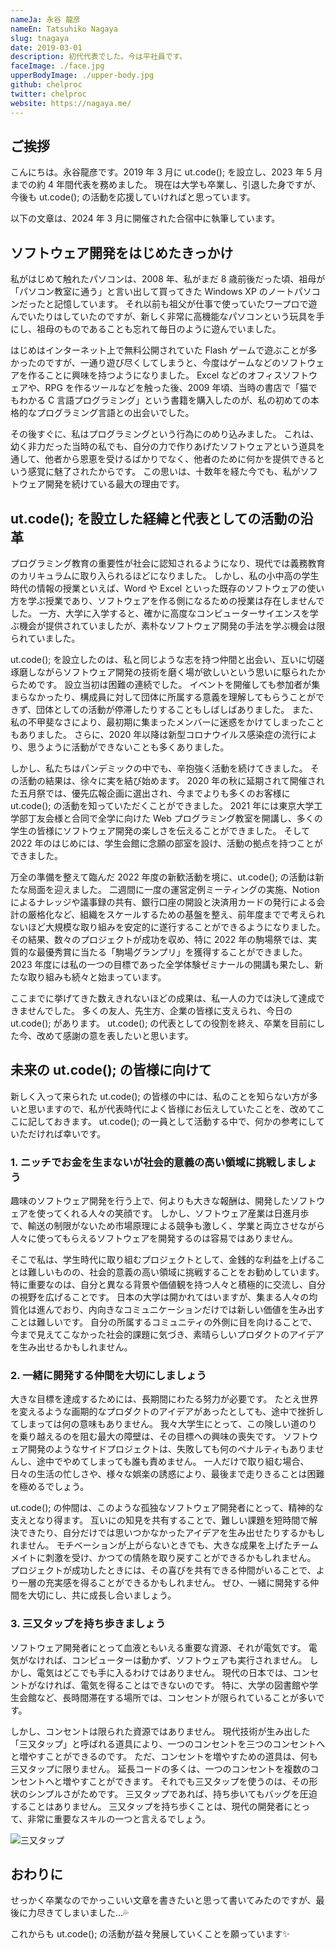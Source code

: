 ```yaml
---
nameJa: 永谷 龍彦
nameEn: Tatsuhiko Nagaya
slug: tnagaya
date: 2019-03-01
description: 初代代表でした。今は平社員です。
faceImage: ./face.jpg
upperBodyImage: ./upper-body.jpg
github: chelproc
twitter: chelproc
website: https://nagaya.me/
---
```


## ご挨拶

こんにちは。永谷龍彦です。2019 年 3 月に ut.code(); を設立し、2023 年 5 月までの約 4 年間代表を務めました。
現在は大学も卒業し、引退した身ですが、今後も ut.code(); の活動を応援していければと思っています。

以下の文章は、2024 年 3 月に開催された合宿中に執筆しています。

## ソフトウェア開発をはじめたきっかけ

私がはじめて触れたパソコンは、2008 年、私がまだ 8 歳前後だった頃、祖母が「パソコン教室に通う」と言い出して買ってきた Windows XP のノートパソコンだったと記憶しています。
それ以前も祖父が仕事で使っていたワープロで遊んでいたりはしていたのですが、新しく非常に高機能なパソコンという玩具を手にし、祖母のものであることも忘れて毎日のように遊んでいました。

はじめはインターネット上で無料公開されていた Flash ゲームで遊ぶことが多かったのですが、一通り遊び尽くしてしまうと、今度はゲームなどのソフトウェアを作ることに興味を持つようになりました。
Excel などのオフィスソフトウェアや、RPG を作るツールなどを触った後、2009 年頃、当時の書店で「猫でもわかる C 言語プログラミング」という書籍を購入したのが、私の初めての本格的なプログラミング言語との出会いでした。

その後すぐに、私はプログラミングという行為にのめり込みました。
これは、幼く非力だった当時の私でも、自分の力で作りあげたソフトウェアという道具を通して、他者から恩恵を受けるばかりでなく、他者のために何かを提供できるという感覚に魅了されたからです。
この思いは、十数年を経た今でも、私がソフトウェア開発を続けている最大の理由です。

## ut.code(); を設立した経緯と代表としての活動の沿革

プログラミング教育の重要性が社会に認知されるようになり、現代では義務教育のカリキュラムに取り入られるほどになりました。
しかし、私の小中高の学生時代の情報の授業といえば、Word や Excel といった既存のソフトウェアの使い方を学ぶ授業であり、ソフトウェアを作る側になるための授業は存在しませんでした。
一方、大学に入学すると、確かに高度なコンピューターサイエンスを学ぶ機会が提供されていましたが、素朴なソフトウェア開発の手法を学ぶ機会は限られていました。

ut.code(); を設立したのは、私と同じような志を持つ仲間と出会い、互いに切磋琢磨しながらソフトウェア開発の技術を磨く場が欲しいという思いに駆られたからためです。
設立当初は困難の連続でした。
イベントを開催しても参加者が集まらなかったり、構成員に対して団体に所属する意義を理解してもらうことができず、団体としての活動が停滞したりすることもしばしばありました。
また、私の不甲斐なさにより、最初期に集まったメンバーに迷惑をかけてしまったこともありました。
さらに、2020 年以降は新型コロナウイルス感染症の流行により、思うように活動ができないことも多くありました。

しかし、私たちはパンデミックの中でも、辛抱強く活動を続けてきました。
その活動の結果は、徐々に実を結び始めます。
2020 年の秋に延期されて開催された五月祭では、優先広報企画に選出され、今までよりも多くのお客様に ut.code(); の活動を知っていただくことができました。
2021 年には東京大学工学部丁友会様と合同で全学に向けた Web プログラミング教室を開講し、多くの学生の皆様にソフトウェア開発の楽しさを伝えることができました。
そして 2022 年のはじめには、学生会館に念願の部室を設け、活動の拠点を持つことができました。

万全の準備を整えて臨んだ 2022 年度の新歓活動を境に、ut.code(); の活動は新たな局面を迎えました。
二週間に一度の運営定例ミーティングの実施、Notion によるナレッジや議事録の共有、銀行口座の開設と決済用カードの発行による会計の厳格化など、組織をスケールするための基盤を整え、前年度までで考えられないほど大規模な取り組みを安定的に遂行することができるようになりました。
その結果、数々のプロジェクトが成功を収め、特に 2022 年の駒場祭では、実質的な最優秀賞に当たる「駒場グランプリ」を獲得することができました。
2023 年度には私の一つの目標であった全学体験ゼミナールの開講も果たし、新たな取り組みも続々と始まっています。

ここまでに挙げてきた数えきれないほどの成果は、私一人の力では決して達成できませんでした。
多くの友人、先生方、企業の皆様に支えられ、今日の ut.code(); があります。
ut.code(); の代表としての役割を終え、卒業を目前にした今、改めて感謝の意を表したいと思います。

## 未来の ut.code(); の皆様に向けて

新しく入って来られた ut.code(); の皆様の中には、私のことを知らない方が多いと思いますので、私が代表時代によく皆様にお伝えしていたことを、改めてここに記しておきます。
ut.code(); の一員として活動する中で、何かの参考にしていただければ幸いです。

### 1. ニッチでお金を生まないが社会的意義の高い領域に挑戦しましょう

趣味のソフトウェア開発を行う上で、何よりも大きな報酬は、開発したソフトウェアを使ってくれる人々の笑顔です。
しかし、ソフトウェア産業は日進月歩で、輸送の制限がないため市場原理による競争も激しく、学業と両立させながら人々に使ってもらえるソフトウェアを開発するのは容易ではありません。

そこで私は、学生時代に取り組むプロジェクトとして、金銭的な利益を上げることは難しいものの、社会的意義の高い領域に挑戦することをお勧めしています。
特に重要なのは、自分と異なる背景や価値観を持つ人々と積極的に交流し、自分の視野を広げることです。
日本の大学は開かれてはいますが、集まる人々の均質化は進んでおり、内向きなコミュニケーションだけでは新しい価値を生み出すことは難しいです。
自分の所属するコミュニティの外側に目を向けることで、今まで見えてこなかった社会的課題に気づき、素晴らしいプロダクトのアイデアを生み出せるかもしれません。

### 2. 一緒に開発する仲間を大切にしましょう

大きな目標を達成するためには、長期間にわたる努力が必要です。
たとえ世界を変えるような画期的なプロダクトのアイデアがあったとしても、途中で挫折してしまっては何の意味もありません。
我々大学生にとって、この険しい道のりを乗り越えるのを阻む最大の障壁は、その目標への興味の喪失です。
ソフトウェア開発のようなサイドプロジェクトは、失敗しても何のペナルティもありませんし、途中でやめてしまっても誰も責めません。
一人だけで取り組む場合、日々の生活の忙しさや、様々な娯楽の誘惑により、最後まで走りきることは困難を極めるでしょう。

ut.code(); の仲間は、このような孤独なソフトウェア開発者にとって、精神的な支えとなり得ます。
互いにの知見を共有することで、難しい課題を短時間で解決できたり、自分だけでは思いつかなかったアイデアを生み出せたりするかもしれません。
モチベーションが上がらないときでも、大きな成果を上げたチームメイトに刺激を受け、かつての情熱を取り戻すことができるかもしれません。
プロジェクトが成功したときには、その喜びを共有できる仲間がいることで、より一層の充実感を得ることができるかもしれません。
ぜひ、一緒に開発する仲間を大切にし、共に成長し合いましょう。

### 3. 三又タップを持ち歩きましょう

ソフトウェア開発者にとって血液ともいえる重要な資源、それが電気です。
電気がなければ、コンピューターは動かず、ソフトウェアも実行されません。
しかし、電気はどこでも手に入るわけではありません。
現代の日本では、コンセントがなければ、電気を得ることはできないのです。
特に、大学の図書館や学生会館など、長時間滞在する場所では、コンセントが限られていることが多いです。

しかし、コンセントは限られた資源ではありません。
現代技術が生み出した「三又タップ」と呼ばれる道具により、一つのコンセントを三つのコンセントへと増やすことができるのです。
ただ、コンセントを増やすための道具は、何も三又タップに限りません。
延長コードの多くは、一つのコンセントを複数のコンセントへと増やすことができます。
それでも三又タップを使うのは、その形状のシンプルさがためです。
三又タップであれば、持ち歩いてもバッグを圧迫することはありません。
三又タップを持ち歩くことは、現代の開発者にとって、非常に重要なスキルの一つと言えるでしょう。

![三又タップ](./power-strip.jpg)

## おわりに

せっかく卒業なのでかっこいい文章を書きたいと思って書いてみたのですが、最後に力尽きてしまいました...💦

これからも ut.code(); の活動が益々発展していくことを願っています✨
